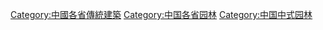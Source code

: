 [[Category:中國各省傳統建築|Category:中國各省傳統建築]]
[[Category:中国各省园林|Category:中国各省园林]]
[[Category:中国中式园林|Category:中国中式园林]]